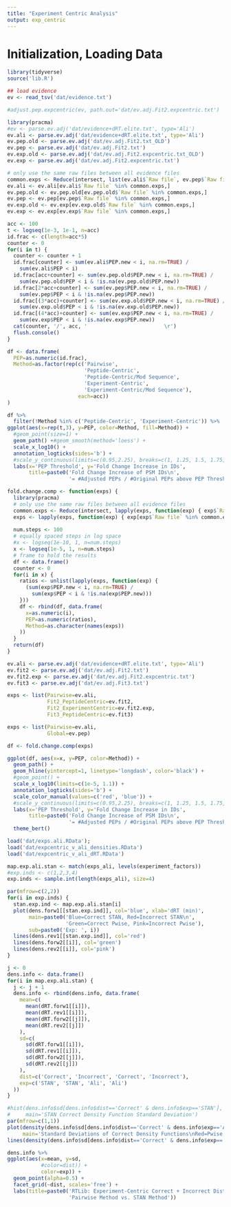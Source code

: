 ```yaml
---
title: "Experiment Centric Analysis"
output: exp_centric
---
```


# Initialization, Loading Data

```r
library(tidyverse)
source('lib.R')

## load evidence
ev <- read_tsv('dat/evidence.txt')

#adjust.pep.expcentric(ev, path.out='dat/ev.adj.Fit2.expcentric.txt')

```

```r
library(pracma)
#ev <- parse.ev.adj('dat/evidence+dRT.elite.txt', type='Ali')
ev.ali <- parse.ev.adj('dat/evidence+dRT.elite.txt', type='Ali')
ev.pep.old <- parse.ev.adj('dat/ev.adj.Fit2.txt_OLD')
ev.pep <- parse.ev.adj('dat/ev.adj.Fit2.txt')
ev.exp.old <- parse.ev.adj('dat/ev.adj.Fit2.expcentric.txt_OLD')
ev.exp <- parse.ev.adj('dat/ev.adj.Fit2.expcentric.txt')

# only use the same raw files between all evidence files
common.exps <- Reduce(intersect, list(ev.ali$`Raw file`, ev.pep$`Raw file`, ev.pep.old$`Raw file`, ev.exp$`Raw file`))
ev.ali <- ev.ali[ev.ali$`Raw file` %in% common.exps,]
ev.pep.old <- ev.pep.old[ev.pep.old$`Raw file` %in% common.exps,]
ev.pep <- ev.pep[ev.pep$`Raw file` %in% common.exps,]
ev.exp.old <- ev.exp[ev.exp.old$`Raw file` %in% common.exps,]
ev.exp <- ev.exp[ev.exp$`Raw file` %in% common.exps,]

acc <- 100
t <- logseq(1e-3, 1e-1, n=acc)
id.frac <- c(length=acc*5)
counter <- 0
for(i in t) {
  counter <- counter + 1
  id.frac[counter] <- sum(ev.ali$PEP.new < i, na.rm=TRUE) / 
    sum(ev.ali$PEP < i)
  id.frac[acc+counter] <- sum(ev.pep.old$PEP.new < i, na.rm=TRUE) / 
    sum(ev.pep.old$PEP < i & !is.na(ev.pep.old$PEP.new))
  id.frac[2*acc+counter] <- sum(ev.pep$PEP.new < i, na.rm=TRUE) / 
    sum(ev.pep$PEP < i & !is.na(ev.pep$PEP.new))
  id.frac[(3*acc)+counter] <- sum(ev.exp.old$PEP.new < i, na.rm=TRUE) / 
    sum(ev.exp.old$PEP < i & !is.na(ev.exp.old$PEP.new))
  id.frac[(4*acc)+counter] <- sum(ev.exp$PEP.new < i, na.rm=TRUE) / 
    sum(ev.exp$PEP < i & !is.na(ev.exp$PEP.new))
  cat(counter, '/', acc, '                         \r')
  flush.console()
}

df <- data.frame(
  PEP=as.numeric(id.frac),
  Method=as.factor(rep(c('Pairwise', 
                         'Peptide-Centric',
                         'Peptide-Centric/Mod Sequence',
                         'Experiment-Centric',
                         'Experiment-Centric/Mod Sequence'), 
                       each=acc))
)

df %>%
  filter(!Method %in% c('Peptide-Centric', 'Experiment-Centric')) %>%
ggplot(aes(x=rep(t,3), y=PEP, color=Method, fill=Method)) +
  #geom_point(size=1) + 
  geom_path() +#geom_smooth(method='loess') +
  scale_x_log10() +
  annotation_logticks(sides='b') +
  #scale_y_continuous(limits=c(0.95,2.25), breaks=c(1, 1.25, 1.5, 1.75, 2, 2.25)) +
  labs(x='PEP Threshold', y='Fold Change Increase in IDs',
       title=paste0('Fold Change Increase of PSM IDs\n',
                    '= #Adjusted PEPs / #Original PEPs above PEP Threshold'))

```

```r

fold.change.comp <- function(exps) {
  library(pracma)
  # only use the same raw files between all evidence files
  common.exps <- Reduce(intersect, lapply(exps, function(exp) { exp$`Raw file` }))
  exps <- lapply(exps, function(exp) { exp[exp$`Raw file` %in% common.exps,]})
  
  num.steps <- 100
  # equally spaced steps in log space
  #x <- logseq(1e-10, 1, n=num.steps)
  x <- logseq(1e-5, 1, n=num.steps)
  # frame to hold the results
  df <- data.frame()
  counter <- 0
  for(i in x) {
    ratios <- unlist(lapply(exps, function(exp) {
      (sum(exp$PEP.new < i, na.rm=TRUE) / 
        sum(exp$PEP < i & !is.na(exp$PEP.new)))
    }))
    df <- rbind(df, data.frame(
      x=as.numeric(i),
      PEP=as.numeric(ratios),
      Method=as.character(names(exps))
    ))
  }
  return(df)
}

ev.ali <- parse.ev.adj('dat/evidence+dRT.elite.txt', type='Ali')
ev.fit2 <- parse.ev.adj('dat/ev.adj.Fit2.txt')
ev.fit2.exp <- parse.ev.adj('dat/ev.adj.Fit2.expcentric.txt')
ev.fit3 <- parse.ev.adj('dat/ev.adj.Fit3.txt')

exps <- list(Pairwise=ev.ali, 
             Fit2_PeptideCentric=ev.fit2, 
             Fit2_ExperimentCentric=ev.fit2.exp,
             Fit3_PeptideCentric=ev.fit3)

exps <- list(Pairwise=ev.ali,
             Global=ev.pep)

df <- fold.change.comp(exps)

ggplot(df, aes(x=x, y=PEP, color=Method)) +
  geom_path() +
  geom_hline(yintercept=1, linetype='longdash', color='black') +
  #geom_point() +
  scale_x_log10(limits=c(1e-5, 1.1)) +
  annotation_logticks(sides='b') +
  scale_color_manual(values=c('red', 'blue')) +
  #scale_y_continuous(limits=c(0.95,2.25), breaks=c(1, 1.25, 1.5, 1.75, 2, 2.25)) +
  labs(x='PEP Threshold', y='Fold Change Increase in IDs',
       title=paste0('Fold Change Increase of PSM IDs\n',
                    '= #Adjusted PEPs / #Original PEPs above PEP Threshold')) +
  theme_bert()

```

```r

load('dat/exps.ali.RData');
load('dat/expcentric_v_ali_densities.RData')
load('dat/expcentric_v_ali_dRT.RData')

map.exp.ali.stan <- match(exps_ali, levels(experiment_factors))
#exp.inds <- c(1,2,3,4)
exp.inds <- sample.int(length(exps_ali), size=4)

par(mfrow=c(2,2))
for(i in exp.inds) {
  stan.exp.ind <- map.exp.ali.stan[i]
  plot(dens.forw1[[stan.exp.ind]], col='blue', xlab='dRT (min)', 
       main=paste0('Blue=Correct STAN, Red=Incorrect STAN\n',
                   'Green=Correct Pwise, Pink=Incorrect Pwise'),
       sub=paste0('Exp: ', i))
  lines(dens.rev1[[stan.exp.ind]], col='red')
  lines(dens.forw2[[i]], col='green')
  lines(dens.rev2[[i]], col='pink')
}

j <- 0
dens.info <- data.frame()
for(i in map.exp.ali.stan) {
  j <- j + 1
  dens.info <- rbind(dens.info, data.frame(
    mean=c(
      mean(dRT.forw1[[i]]),
      mean(dRT.rev1[[i]]),
      mean(dRT.forw2[[j]]),
      mean(dRT.rev2[[j]])
    ),
    sd=c(
      sd(dRT.forw1[[i]]),
      sd(dRT.rev1[[i]]),
      sd(dRT.forw2[[j]]),
      sd(dRT.rev2[[j]])
    ),
    dist=c('Correct', 'Incorrect', 'Correct', 'Incorrect'),
    exp=c('STAN', 'STAN', 'Ali', 'Ali')
  ))
}

#hist(dens.info$sd[dens.info$dist=='Correct' & dens.info$exp=='STAN'], breaks=10,
#     main='STAN Correct Density Function Standard Deviation')
par(mfrow=c(1,1))
plot(density(dens.info$sd[dens.info$dist=='Correct' & dens.info$exp=='Ali']), col='red',
     main='Standard Deviations of Correct Density Functions\nRed=Pwise, Blue=STAN')
lines(density(dens.info$sd[dens.info$dist=='Correct' & dens.info$exp=='STAN']), col='blue')

dens.info %>%
ggplot(aes(x=mean, y=sd, 
           #color=dist)) +
           color=exp)) +
  geom_point(alpha=0.5) +
  facet_grid(~dist, scales='free') +
  labs(title=paste0('RTLib: Experiment-Centric Correct + Incorrect Distributions\n',
                    'Pairwise Method vs. STAN Method'))

```